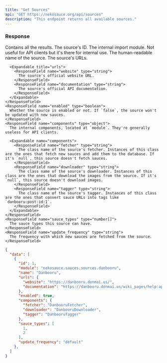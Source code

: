 ```yaml
---
title: "Get Sources"
api: "GET https://nekosauce.org/api/sources"
description: "This endpoint returns all available sources."
---
```


### Response

<ResponseField name="data" type="object[]">
  Contains all the results.

  <Expandable title="data">
    <ResponseField name="id" type="number">
      The source's ID.
    </ResponseField>
    <ResponseField name="module" type="string">
      The internal import module. Not useful for API clients but it's there for internal use.
    </ResponseField>
    <ResponseField name="name" type="string">
      The human-readable name of the source.
    </ResponseField>
    <ResponseField name="urls" type="object">
      The source's URLs.

      <Expandable title="urls">
        <ResponseField name="website" type="string">
          The source's official website URL.
        </ResponseField>
        <ResponseField name="documentation" type="string">
          The source's official API documentation.
        </ResponseField>
      </Expandable>
    </ResponseField>
    <ResponseField name="enabled" type="boolean">
      Whether the source is enabled or not. If `false`, the source won't be updated with new sauces.
    </ResponseField>
    <ResponseField name="components" type="object">
      The internal components, located at `module`. They're generally useless for API clients.

      <Expandable name="components">
        <ResponseField name="fetcher" type="string">
          The class name of the source's fetcher. Instances of this class are the ones that fetch new sauces and add them to the database. If it's `null`, this source doesn't fetch sauces.
        </ResponseField>
        <ResponseField name="downloader" type="string">
          The class name of the source's downloader. Instances of this class are the ones that download the images from the source. If it's `null`, this source doesn't download images.
        </ResponseField>
        <ResponseField name="tagger" type="string">
          The class name of the source's tagger. Instances of this class are the ones that convert sauce URLs into tags like `danbooru:post:id:1`.
        </ResponseField>
      </Expandable>
    </ResponseField>
    <ResponseField name="sauce_types" type="number[]">
      The sauce types this source can have.
    </ResponseField>
    <ResponseField name="update_frequency" type="string">
      The frequency with which new sauces are fetched from the source.
    </ResponseField>
  </Expandable>
</ResponseField>

<ResponseExample>

```json Response
{
  "data": [
    {
      "id": 1,
      "module": "nekosauce.sauces.sources.danbooru",
      "name": "Danbooru",
      "urls": {
        "website": "https://danbooru.donmai.us/",
        "documentation": "https://danbooru.donmai.us/wiki_pages/help:api"
      },
      "enabled": true,
      "components": {
        "fetcher": "DanbooruFetcher",
        "downloader": "DanbooruDownloader",
        "tagger": "DanbooruTagger"
      },
      "sauce_types": [
        1,
        2
      ],
      "update_frequency": "default"
    },
  ]
}
```

</ResponseExample>

